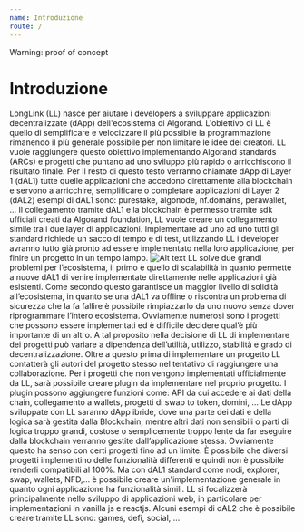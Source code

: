 ```yaml
---
name: Introduzione
route: /
---
```



<Hint type="warning" variant="outer">
    Warning: proof of concept
</Hint>

# Introduzione

LongLink (LL) nasce per aiutare i developers a sviluppare applicazioni decentralizzate 
(dApp) dell'ecosistema di Algorand. L'obiettivo di LL è quello di semplificare e 
velocizzare il più possibile la programmazione rimanendo il più generale possibile 
per non limitare le idee dei creatori. LL vuole raggiungere questo obiettivo 
implementando Algorand standards (ARCs) e progetti che puntano ad uno sviluppo 
più rapido o arricchiscono il risultato finale. Per il resto di questo testo 
verranno chiamate dApp di Layer 1 (dAL1) tutte quelle applicazioni che accedono 
direttamente alla blockchain e servono a arricchire, semplificare o completare 
applicazioni di Layer 2 (dAL2) esempi di dAL1 sono: purestake, algonode, 
nf.domains, perawallet, … 
Il collegamento tramite dAL1 e la blockchain è permesso tramite sdk ufficiali creati da 
Algorand foundation, LL vuole creare un collegamento simile tra i due layer di 
applicazioni. 
Implementare ad uno ad uno tutti gli standard richiede un sacco di tempo e di test, 
utilizzando LL i developer avranno tutto già pronto ad essere implementato nella loro 
applicazione, per finire un progetto in un tempo lampo. ![Alt text](..\public\assets\PiramideDApp.png "title")
LL solve due grandi problemi per l’ecosistema, il primo è quello di scalabilità in 
quanto permette a nuove dAL1 di venire implementate direttamente nelle applicazioni 
già esistenti. Come secondo questo garantisce un maggior livello di solidità 
all’ecosistema, in quanto se una dAL1 va offline o riscontra un problema di sicurezza 
che la fa fallire è possibile rimpiazzarlo da uno nuovo senza dover riprogrammare 
l’intero ecosistema. 
Ovviamente numerosi sono i progetti che possono essere implementati ed è difficile 
decidere qual’è più importante di un altro.  A tal proposito nella decisione di LL di 
implementare dei progetti può variare a dipendenza dell’utilità, utilizzo, stabilità e 
grado di decentralizzazione. Oltre a questo prima di implementare un progetto LL 
contatterà gli autori del progetto stesso nel tentativo di raggiungere una collaborazione. 
Per i progetti che non vengono implementati ufficialmente da LL, sarà possibile creare 
plugin da implementare nel proprio progetto. I plugin possono aggiungere funzioni come:
API da cui accedere ai dati della chain, collegamento a wallets, progetti di swap to 
token, domini, …
Le dApp sviluppate con LL saranno dApp ibride, dove una parte dei dati e della logica 
sarà gestita dalla Blockchain, mentre altri dati non sensibili o parti di logica troppo 
grandi, costose o semplicemente troppo lente da far eseguire dalla blockchain verranno 
gestite dall’applicazione stessa. 
Ovviamente questo ha senso con certi progetti fino ad un limite. È possibile che 
diversi progetti implementino delle funzionalità differenti e quindi non è possibile 
renderli compatibili al 100%. Ma con dAL1 standard come nodi, explorer, swap, wallets, 
NFD,... è possibile creare un'implementazione generale in quanto ogni applicazione ha 
funzionalità simili.
LL si focalizzerà principalmente nello sviluppo di applicazioni web, in particolare 
per implementazioni in vanilla js e reactjs.
Alcuni esempi di dAL2 che è possibile creare tramite LL sono: games, defi, social, …
